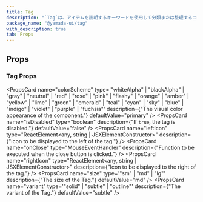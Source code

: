 ```yaml
---
title: Tag
description: "`Tag`は、アイテムを説明するキーワードを使用して分類または整理するコンポーネントです。"
package_name: "@yamada-ui/tag"
with_description: true
tab: Props
---
```


## Props

### Tag Props

<PropsCard
  name="colorScheme"
  type='"whiteAlpha" | "blackAlpha" | "gray" | "neutral" | "red" | "rose" | "pink" | "flashy" | "orange" | "amber" | "yellow" | "lime" | "green" | "emerald" | "teal" | "cyan" | "sky" | "blue" | "indigo" | "violet" | "purple" | "fuchsia"'
  description={"The visual color appearance of the component."}
  defaultValue="primary"
/>
<PropsCard
  name="isDisabled"
  type="boolean"
  description={"If `true`, the tag is disabled."}
  defaultValue="false"
/>
<PropsCard
  name="leftIcon"
  type="ReactElement<any, string | JSXElementConstructor<any>>"
  description={"Icon to be displayed to the left of the tag."}
/>
<PropsCard
  name="onClose"
  type="MouseEventHandler<HTMLElement>"
  description={"Function to be executed when the close button is clicked."}
/>
<PropsCard
  name="rightIcon"
  type="ReactElement<any, string | JSXElementConstructor<any>>"
  description={"Icon to be displayed to the right of the tag."}
/>
<PropsCard
  name="size"
  type='"sm" | "md" | "lg"'
  description={"The size of the Tag."}
  defaultValue="md"
/>
<PropsCard
  name="variant"
  type='"solid" | "subtle" | "outline"'
  description={"The variant of the Tag."}
  defaultValue="subtle"
/>
